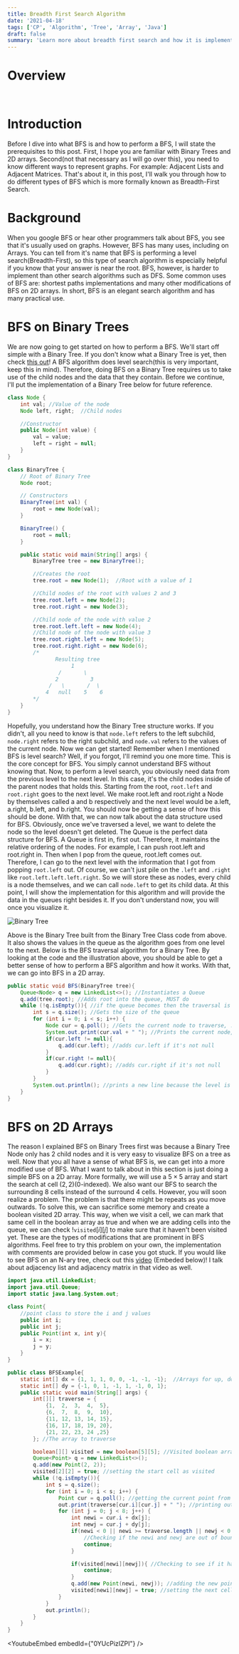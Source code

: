 ```yaml
---
title: Breadth First Search Algorithm
date: '2021-04-18'
tags: ['CP', 'Algorithm', 'Tree', 'Array', 'Java']
draft: false
summary: 'Learn more about breadth first search and how it is implemented on arrays and trees!'
---
```


# Overview

<TOCInline toc={props.toc} exclude="Overview" toHeading={2} asDisclosure />
<br />

# Introduction

Before I dive into what BFS is and how to perform a BFS, I will state the prerequisites to this post. First, I hope you are familiar with Binary Trees and 2D arrays. Second(not that necessary as I will go over this), you need to know different ways to represent graphs. For example: Adjacent Lists and Adjacent Matrices. That's about it, in this post, I'll walk you through how to do different types of BFS which is more formally known as Breadth-First Search.


# Background

When you google BFS or hear other programmers talk about BFS, you see that it's usually used on graphs. However, BFS has many uses, including on Arrays. You can tell from it's name that BFS is performing a level search(Breadth-First), so this type of search algorithm is especially helpful if you know that your answer is near the root. BFS, however, is harder to implement than other search algorithms such as DFS. Some common uses of BFS are: shortest paths implementations and many other modifications of BFS on 2D arrays. In short, BFS is an elegant search algorithm and has many practical use.


# BFS on Binary Trees

We are now going to get started on how to perform a BFS. We'll start off simple with a Binary Tree. If you don't know what a Binary Tree is yet, then check [this out](https://en.wikipedia.org/wiki/Binary_tree#:~:text=In%20computer%20science%2C%20a%20binary,child%20and%20the%20right%20child)! A BFS algorithm does level search(this is very important, keep this in mind). Therefore, doing BFS on a Binary Tree requires us to take use of the child nodes and the data that they contain. Before we continue, I'll put the implementation of a Binary Tree below for future reference.

```java
class Node {
    int val; //Value of the node
    Node left, right;  //Child nodes

    //Constructor
    public Node(int value) {
        val = value;
        left = right = null;
    }
}

class BinaryTree {
    // Root of Binary Tree
    Node root;

    // Constructors
    BinaryTree(int val) {
        root = new Node(val);
    }

    BinaryTree() {
        root = null;
    }

    public static void main(String[] args) {
        BinaryTree tree = new BinaryTree();

        //Creates the root
        tree.root = new Node(1);  //Root with a value of 1

        //Child nodes of the root with values 2 and 3
        tree.root.left = new Node(2);
        tree.root.right = new Node(3);

        //Child node of the node with value 2
        tree.root.left.left = new Node(4);
        //Child node of the node with value 3
        tree.root.right.left = new Node(5);
        tree.root.right.right = new Node(6);
        /*
               Resulting tree
                    1
                /       \
               2          3
             /   \       /  \
            4   null    5    6
        */
    }
}
```

Hopefully, you understand how the Binary Tree structure works. If you didn't, all you need to know is that ```node.left``` refers to the left subchild, `node.right` refers to the right subchild, and ```node.val``` refers to the values of the current node. Now we can get started! Remember when I mentioned BFS is level search? Well, if you forgot, I'll remind you one more time. This is the core concept for BFS. You simply cannot understand BFS without knowing that. Now, to perform a level search, you obviously need data from the previous level to the next level. In this case, it's the child nodes inside of the parent nodes that holds this. Starting from the root, ```root.left``` and ```root.right``` goes to the next level. We make root.left and root.right a Node by themselves called a and b respectively and the next level would be a.left, a.right, b.left, and b.right. You should now be getting a sense of how this should be done. With that, we can now talk about the data structure used for BFS. Obviously, once we've traversed a level, we want to delete the node so the level doesn't get deleted. The Queue is the perfect data structure for BFS. A Queue is first in, first out. Therefore, it maintains the relative ordering of the nodes. For example, I can push root.left and root.right in. Then when I pop from the queue, root.left comes out. Therefore, I can go to the next level with the information that I got from popping ```root.left``` out. Of course, we can't just pile on the ```.left``` and `.right` like ```root.left.left.left.right```. So we will store these as nodes, every child is a node themselves, and we can call ```node.left``` to get its child data. At this point, I will show the implementation for this algorithm and will provide the data in the queues right besides it. If you don't understand now, you will once you visualize it.

![Binary Tree](/static/images/BinaryTree.svg)

Above is the Binary Tree built from the Binary Tree Class code from above. It also shows the values in the queue as the algorithm goes from one level to the next. Below is the BFS traversal algorithm for a Binary Tree. By looking at the code and the illustration above, you should be able to get a better sense of how to perform a BFS algorithm and how it works. With that, we can go into BFS in a 2D array.


```java
public static void BFS(BinaryTree tree){
    Queue<Node> q = new LinkedList<>(); //Instantiates a Queue
    q.add(tree.root); //Adds root into the queue, MUST do
    while (!q.isEmpty()){ //if the queue becomes then the traversal is over
        int s = q.size(); //Gets the size of the queue
        for (int i = 0; i < s; i++) {
            Node cur = q.poll(); //Gets the current node to traverse, .poll() returns the Node and pops it
            System.out.print(cur.val + " "); //Prints the current node, notice that it is not println because the level might not have finished yet
            if(cur.left != null){
                q.add(cur.left); //adds cur.left if it's not null
            }
            if(cur.right != null){
                q.add(cur.right); //adds cur.right if it's not null
            }
        }
        System.out.println(); //prints a new line because the level is finished
    }
}
```

# BFS on 2D Arrays
The reason I explained BFS on Binary Trees first was because a Binary Tree Node only has 2 child nodes and it is very easy to visualize BFS on a tree as well. Now that you all have a sense of what BFS is, we can get into a more modified use of BFS. What I want to talk about in this section is just doing a simple BFS on a 2D array. More formally, we will use a $5\times5$ array and start the search at cell $(2, 2)$($0$-indexed). We also want our BFS to search the surrounding 8 cells instead of the surround 4 cells. However, you will soon realize a problem. The problem is that there might be repeats as you move outwards. To solve this, we can sacrifice some memory and create a boolean visited 2D array. This way, when we visit a cell, we can mark that same cell in the boolean array as true and when we are adding cells into the queue, we can check $!\texttt{visited}[i][j]$ to make sure that it haven't been visited yet. These are the types of modifications that are prominent in BFS algorithms. Feel free to try this problem on your own, the implementation with comments are provided below in case you got stuck. If you would like to see BFS on an N-ary tree, check out this [video](https://youtu.be/0YUcPizIZPI) (Embeded below)! I talk about adjacency list and adjacency matrix in that video as well.


```java
import java.util.LinkedList;
import java.util.Queue;
import static java.lang.System.out;

class Point{
    //point class to store the i and j values
    public int i;
    public int j;
    public Point(int x, int y){
        i = x;
        j = y;
    }
}

public class BFSExample{
    static int[] dx = {1, 1, 1, 0, 0, -1, -1, -1};  //Arrays for up, down, right, left movement
    static int[] dy = {-1, 0, 1, -1, 1, -1, 0, 1};
    public static void main(String[] args) {
        int[][] traverse = {
            {1,  2,  3,  4,  5},
            {6,  7,  8,  9,  10},
            {11, 12, 13, 14, 15},
            {16, 17, 18, 19, 20},
            {21, 22, 23, 24 ,25}
        }; //The array to traverse

        boolean[][] visited = new boolean[5][5]; //Visited boolean array
        Queue<Point> q = new LinkedList<>();
        q.add(new Point(2, 2));
        visited[2][2] = true; //setting the start cell as visited
        while (!q.isEmpty()){
            int s = q.size();
            for (int i = 0; i < s; i++) {
                Point cur = q.poll(); //getting the current point from the queue
                out.print(traverse[cur.i][cur.j] + " "); //printing out the current value
                for (int j = 0; j < 8; j++) {
                    int newi = cur.i + dx[j];
                    int newj = cur.j + dy[j];
                    if(newi < 0 || newi >= traverse.length || newj < 0 || newj >= traverse[0].length){
                        //Checking if the newi and newj are out of bounds
                        continue;
                    }

                    if(visited[newi][newj]){ //Checking to see if it has already been visited
                        continue;
                    }
                    q.add(new Point(newi, newj)); //adding the new points into the queue
                    visited[newi][newj] = true; //setting the next cells as visited
                }
            }
            out.println();
        }
    }
}
```

<YoutubeEmbed embedId={"0YUcPizIZPI"} />